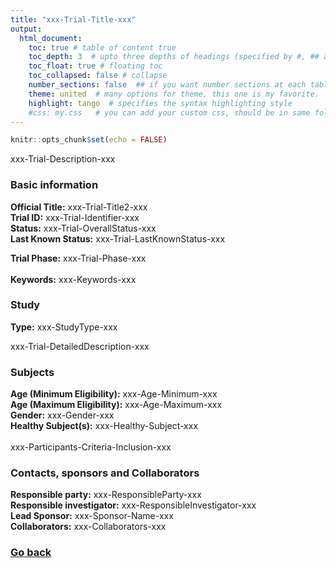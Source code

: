 ```yaml
---
title: "xxx-Trial-Title-xxx"
output: 
  html_document:
    toc: true # table of content true
    toc_depth: 3  # upto three depths of headings (specified by #, ## and ###)
    toc_float: true # floating toc
    toc_collapsed: false # collapse 
    number_sections: false  ## if you want number sections at each table header
    theme: united  # many options for theme, this one is my favorite.
    highlight: tango  # specifies the syntax highlighting style
    #css: my.css   # you can add your custom css, should be in same folder
---
```


```r
knitr::opts_chunk$set(echo = FALSE)
```


xxx-Trial-Description-xxx


### Basic information

**Official Title:** xxx-Trial-Title2-xxx </br>
**Trial ID:** xxx-Trial-Identifier-xxx </br>
**Status:** xxx-Trial-OverallStatus-xxx </br>
**Last Known Status:** xxx-Trial-LastKnownStatus-xxx </br>

**Trial Phase:** xxx-Trial-Phase-xxx </br>
</br>
**Keywords:** xxx-Keywords-xxx </br>


### Study

**Type:** xxx-StudyType-xxx </br>

xxx-Trial-DetailedDescription-xxx

<!-- **Design:** xxx-Study-Design-xxx </br> -->
<!-- **Hypothesis:** xxx-Hypothesis-xxx </br> -->
<!-- **Purpose:** xxx-Purpose-xxx </br> -->
<!-- **Primary Objective(s):** xxx-Primary-Objective-xxx </br> -->
<!-- **Secondary Objective(s):** xxx-Secondary-Objective-xxx </br> -->
<!-- **Responsible Authority:** xxx-Responsible-Authority-xxx </br> -->


### Subjects

**Age (Minimum Eligibility):** xxx-Age-Minimum-xxx </br>
**Age (Maximum Eligibility):** xxx-Age-Maximum-xxx </br>
**Gender:** xxx-Gender-xxx </br>
**Healthy Subject(s):** xxx-Healthy-Subject-xxx </br>
</br>
xxx-Participants-Criteria-Inclusion-xxx </br>


### Contacts, sponsors and Collaborators

**Responsible party:** xxx-ResponsibleParty-xxx </br>
**Responsible investigator:** xxx-ResponsibleInvestigator-xxx </br>
**Lead Sponsor:** xxx-Sponsor-Name-xxx </br>
**Collaborators:** xxx-Collaborators-xxx </br>


### [Go back](../index.html)


